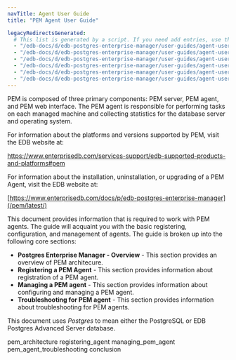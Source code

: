 ```yaml
---
navTitle: Agent User Guide
title: "PEM Agent User Guide"

legacyRedirectsGenerated:
  # This list is generated by a script. If you need add entries, use the `legacyRedirects` key.
  - "/edb-docs/d/edb-postgres-enterprise-manager/user-guides/agent-user-guide/8.0/genindex.html"
  - "/edb-docs/d/edb-postgres-enterprise-manager/user-guides/agent-user-guide/latest/genindex.html"
  - "/edb-docs/d/edb-postgres-enterprise-manager/user-guides/agent-user-guide/8.0/conclusion.html"
  - "/edb-docs/d/edb-postgres-enterprise-manager/user-guides/agent-user-guide/latest/conclusion.html"
  - "/edb-docs/d/edb-postgres-enterprise-manager/user-guides/agent-user-guide/8.0/index.html"
  - "/edb-docs/d/edb-postgres-enterprise-manager/user-guides/agent-user-guide/latest/index.html"
---
```


PEM is composed of three primary components: PEM server, PEM agent, and PEM web interface. The PEM agent is responsible for performing tasks on each managed machine and collecting statistics for the database server and operating system.

For information about the platforms and versions supported by PEM, visit the EDB website at:

<https://www.enterprisedb.com/services-support/edb-supported-products-and-platforms#pem>

For information about the installation, uninstallation, or upgrading of a PEM Agent, visit the EDB website at:

[https://www.enterprisedb.com/docs/p/edb-postgres-enterprise-manager](/pem/latest/)

This document provides information that is required to work with PEM agents. The guide will acquaint you with the basic registering, configuration, and management of agents. The guide is broken up into the following core sections:

-   **Postgres Enterprise Manager - Overview** - This section provides an overview of PEM architecure.
-   **Registering a PEM Agent** - This section provides information about registration of a PEM agent.
-   **Managing a PEM agent** - This section provides information about configuring and managing a PEM agent.
-   **Troubleshooting for PEM agent** - This section provides information about troubleshooting for PEM agents.

This document uses *Postgres* to mean either the PostgreSQL or EDB Postgres Advanced Server database.

<div class="toctree" maxdepth="3">

pem_architecture registering_agent managing_pem_agent pem_agent_troubleshooting conclusion

</div>
